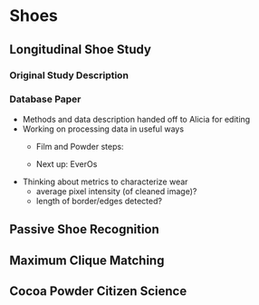 # Shoes {#shoes}

## Longitudinal Shoe Study {#longitudinal}

### Original Study Description

### Database Paper

<div class="new">
- Methods and data description handed off to Alicia for editing
- Working on processing data in useful ways
    - Film and Powder steps:
    
    - Next up: EverOs
- Thinking about metrics to characterize wear
    - average pixel intensity (of cleaned image)?
    - length of border/edges detected?
</div>

## Passive Shoe Recognition {#connor}

## Maximum Clique Matching {#soyoung}

## Cocoa Powder Citizen Science {#cocoa}

